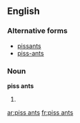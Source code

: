 ==English==

===Alternative forms===
* [[pissants]]
* [[piss-ants]]

===Noun===
'''piss ants'''

# {{plural of|piss ant}}

[[ar:piss ants]]
[[fr:piss ants]]